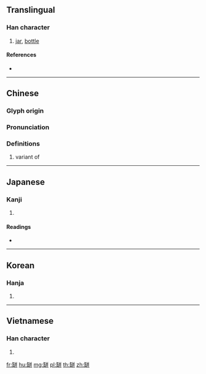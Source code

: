 {{character info/new}}
{{also|瓶}}
==Translingual==

===Han character===
{{Han char|rn=121|rad=缶|as=06|sn=12|four=28741|canj=OUTT,OUYJJ}}

# [[jar]], [[bottle]]

====References====
* {{Han ref|kx=0945.240|dkj=28143|dj=1386.010|hdz=52937.120|uh=7F3E|ud=32574|bh=DAFC|bd=56060}}

----

==Chinese==
{{zh-forms|s=瓶}}

===Glyph origin===
{{Han etym}}

===Pronunciation===
{{zh-pron
|m=píng
|c=ping4
|cat=cls
}}

===Definitions===
{{zh-hanzi}}

# variant of {{zh-l|瓶}}

----

==Japanese==

===Kanji===
{{ja-kanji|grade=|rs=缶06}}

# {{defn|lang=ja|sort=缶06}}

====Readings====
* {{ja-readings|on=[[へい]] (hei)|kun=[[びん]] (bin)|nanori=}}

----

==Korean==

===Hanja===
{{ko-hanja|hangeul=병|eumhun=|rv=byeong|mr=pyŏng|y=pyeng}}

# {{defn|lang=ko|sort=缶06}}

----

==Vietnamese==

===Han character===
{{vi-hantu|[[bình]]|rs=缶06}}

# {{defn|lang=vi|sort=缶06}}

[[fr:缾]]
[[hu:缾]]
[[mg:缾]]
[[pl:缾]]
[[th:缾]]
[[zh:缾]]